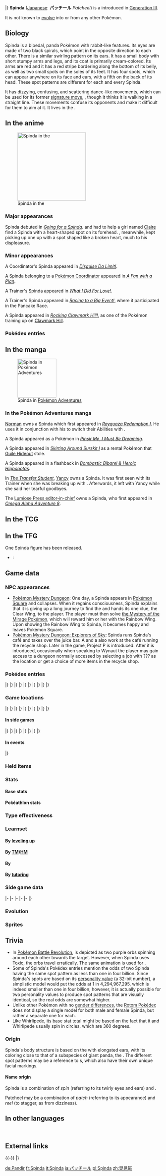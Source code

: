 {{PokémonPrevNext/Head|type=Normal}}
{{PokémonPrevNext/GO|species=Spinda}}
{{PokémonPrevNext/Pokémon|type=Normal|prevnum=326|prev=Grumpig|nextnum=328|next=Trapinch|roundleft=bl|roundright=br}}
|}
{{Pokémon Infobox
|name=Spinda
|jname=パッチール
|jtranslit=Patchīru
|tmname=Patcheel
|ndex=327
|hdex=114
|hdex6=119
|karea=Mountain
|kdex=131
|adex=105
|typebox=1
|type1=Normal
|category=Spot Panda
|height-ftin=3'07"
|height-m=1.1
|weight-lbs=11.0
|weight-kg=5.0
|abilityn=d
|ability1=Own Tempo
|ability2=Tangled Feet
|abilityd=Contrary
|egggroupn=2
|egggroup1=Field
|egggroup2=Human-Like
|eggcycles=15
|evtotal=1
|evsa=1
|expyield=126
|oldexp=85
|lv100exp=800,000
|gendercode=127
|color=Brown
|catchrate=255
|body=06
|pokefordex=spinda
|generation=3
|friendship=70
}}
'''Spinda''' ([[List of Japanese Pokémon names|Japanese]]: '''パッチール''' ''Patcheel'') is a {{type|Normal}} {{OBP|Pokémon|species}} introduced in [[Generation III]].

It is not known to [[Evolution|evolve]] into or from any other Pokémon.

==Biology==
Spinda is a bipedal, panda Pokémon with rabbit-like features. Its eyes are made of two black spirals, which point in the opposite direction to each other. There is a similar swirling pattern on its ears. It has a small body with short stumpy arms and legs, and its coat is primarily cream-colored. Its arms are red and it has a red stripe bordering along the bottom of its belly, as well as two small spots on the soles of its feet. It has four spots, which can appear anywhere on its face and ears, with a fifth on the back of its head. These spot patterns are different for each and every Spinda.

It has dizzying, confusing, and scattering dance-like movements, which can be used for its former [[signature move]], {{m|Teeter Dance}}, though it thinks it is walking in a straight line. These movements confuse its opponents and make it difficult for them to aim at it. It lives in the {{DL|List of Pokémon by habitat|Mountain Pokémon|mountains}}.

==In the anime==
[[File:Spinda anime.png|thumb|left|220px|Spinda in the {{pkmn|anime}}]]
===Major appearances===
Spinda debuted in ''[[AG057|Going for a Spinda]]''. {{Ash}} and {{ashfr}} had to help a girl named [[Claire]] find a Spinda with a heart-shaped spot on its forehead. {{an|Brock}}, meanwhile, kept picking up one up with a spot shaped like a broken heart, much to his displeasure.

===Minor appearances===
A Coordinator's Spinda appeared in ''[[AG062|Disguise Da Limit!]]''.

A Spinda belonging to a [[Pokémon Coordinator]] appeared in ''[[AG077|A Fan with a Plan]]''.

A Trainer's Spinda appeared in ''[[AG167|What I Did For Love!]]''.

A Trainer's Spinda appeared in ''[[SM013|Racing to a Big Event!]]'', where it participated in the Pancake Race.

A Spinda appeared in ''[[SM015|Rocking Clawmark Hill!]]'', as one of the Pokémon training up on [[Clawmark Hill]].

===Pokédex entries===
{{Animedexheader|Hoenn}}
{{Animedexbody|AG057|Spinda|Ash's Pokédex|Spinda, the Spot Panda Pokémon. Spinda uses its seemingly {{m|Teeter Dance|clumsy movements}} to [[Status condition#Confusion|confuse]] its opponents. It is said that no two Spinda have the same [[Variant Pokémon#Spinda|pattern of spots]].}}
{{Animedexfooter/Pokémon|''Advanced Generation''|Hoenn}}

==In the manga==
[[File:Norman Spinda Teeter Dance Adventures.png|thumb|125px|Spinda in [[Pokémon Adventures]]]]
===In the Pokémon Adventures manga===
[[Norman]] owns a Spinda which first appeared in ''[[PS258|Rayquaza Redemption I]]''. He uses it in conjunction with his {{TP|Norman|Slaking}} to switch their Abilities with {{m|Skill Swap}}.

A Spinda appeared as a {{DL|Battle Frontier (Generation III)|Battle Factory}} Pokémon in ''[[PS306|Pinsir Me, I Must Be Dreaming]]''.

A Spinda appeared in ''[[PS315|Skirting Around Surskit I]]'' as a rental Pokémon that [[Guile Hideout]] stole.

A Spinda appeared in a flashback in ''[[PS361|Bombastic Bibarel & Heroic Hippopotas]]''.

In ''[[PS525|The Transfer Student]]'', [[Yancy]] owns a Spinda. It was first seen with its Trainer when she was breaking up with {{adv|Blake}}. Afterwards, it left with Yancy while she said her tearful goodbyes.

The [[Lumiose Press editor-in-chief]] owns a Spinda, who first appeared in ''[[PAORAS08|Omega Alpha Adventure 8]]''.

==In the TCG==
{{main|Spinda (TCG)}}

==In the TFG==
One Spinda figure has been released.
* {{TFG|Groundbreakers}}: {{TFG ID|Groundbreakers|Spinda|32}}

==Game data==
===NPC appearances===
* [[Pokémon Mystery Dungeon: Red Rescue Team and Blue Rescue Team|Pokémon Mystery Dungeon]]: One day, a Spinda appears in [[Pokémon Square]] and collapses. When it regains consciousness, Spinda explains that it is giving up a long journey to find the {{p|Ho-Oh|Mirage Pokémon}} and hands its one clue, the Clear Wing, to the player. The player must then solve [[the Mystery of the Mirage Pokémon]], which will reward him or her with the Rainbow Wing. Upon showing the Rainbow Wing to Spinda, it becomes happy and leaves Pokémon Square.
* [[Pokémon Mystery Dungeon: Explorers of Sky]]: Spinda runs Spinda's café and takes over the juice bar. A {{p|Wynaut}} and a {{p|Wobbuffet}} also work at the café running the recycle shop. Later in the game, Project P is introduced. After it is introduced, occasionally when speaking to Wynaut the player may gain access to a dungeon normally accessed by selecting a job with ??? as the location or get a choice of more items in the recycle shop.

===Pokédex entries===
{{Dex/Header|type=Normal}}
{{Dex/NA|gen=III}}
{{Dex/Gen|gen=III}}
{{Dex/Entry1|v=Ruby|t=FFF|entry=All the Spinda that exist in the world are said to have utterly unique spot patterns. The shaky, tottering steps of this Pokémon give it the {{m|Teeter Dance|appearance of dancing}}.}}
{{Dex/Entry1|v=Sapphire|t=FFF|entry=No two Spinda are said to have identical spot patterns on their hides. This Pokémon moves in a curious manner as if it is stumbling in dizziness. Its lurching movements can cause the opponent to become confused.}}
{{Dex/Entry1|v=Emerald|t=FFF|entry=It is distinguished by a pattern of spots that is always different. Its unsteady, tottering walk has the effect of fouling its foe's aim.}}
{{Dex/Entry2|v=FireRed|v2=LeafGreen|entry=No two Spinda are said to have identical patterns. It confuses foes with its stumbling motions.}}
|}
|}
{{Dex/Gen|gen=IV}}
{{Dex/Entry3|v=Diamond|v2=Pearl|v3=Platinum|entry=No two Spinda have the same pattern of spots. Its tottering step fouls the aim of foes.}}
{{Dex/Entry2|v=HeartGold|v2=SoulSilver|entry=The chances of two Spinda having identical spot patterns is less than one in four billion.}}
|}
|}
{{Dex/Gen|gen=V}}
{{Dex/Entry2|v=Black|t=FFF|v2=White|entry=No two Spinda have the same pattern of spots. Its tottering step fouls the aim of foes.}}
{{Dex/Entry2|v=Black 2|t=FFF|v2=White 2|entry=No two Spinda have the same pattern of spots. Its tottering step fouls the aim of foes.}}
|}
|}
{{Dex/Gen|gen=VI}}
{{Dex/Entry1|v=X|t=FFF|entry=No two Spinda have the same pattern of spots. Its tottering step fouls the aim of foes.}}
{{Dex/Entry1|v=Y|entry=The chances of two Spinda having identical spot patterns is less than one in four billion.}}
{{Dex/Entry1|t=FFF|v=Omega Ruby|entry=All the Spinda that exist in the world are said to have utterly unique spot patterns. The shaky, tottering steps of this Pokémon give it the appearance of dancing.}}
{{Dex/Entry1|t=FFF|v=Alpha Sapphire|entry=No two Spinda are said to have identical spot patterns on their hides. This Pokémon moves in a curious manner as if it is stumbling in dizziness. Its lurching movements can cause the opponent to become confused.}}
|}
|}
{{Dex/Gen|gen=VII}}
{{Dex/Entry1|v=Sun|entry=Its steps are staggering and unsteady, but Spinda thinks it's walking in a straight line.}}
{{Dex/Entry1|v=Moon|entry=Each and every Spinda has a slightly different configuration of spots. There are collectors who enjoy the tiny differences in their spot patterns.}}
{{Dex/Entry1|v=Ultra Sun|entry=Its steps are shaky and stumbling. Walking for a long time makes it feel sick.}}
{{Dex/Entry1|v=Ultra Moon|entry=Each Spinda's spot pattern is different. With its stumbling movements, it evades opponents' attacks brilliantly!}}
|}
|}
{{Dex/Footer}}

===Game locations===
{{Availability/Header|type=Normal}}
{{Availability/NA|gen=III}}
{{Availability/Gen|gen=III}}
{{Availability/Entry2|v=Ruby|v2=Sapphire|t=fff|t2=fff|area={{rt|113|Hoenn}}}}
{{Availability/Entry1|v=Emerald|t=FFF|area={{rt|113|Hoenn}}}}
{{Availability/Entry2/None|v=FireRed|v2=LeafGreen|area=[[Trade]], {{pkmn2|Event}}}}
{{Availability/Entry1/None|v=Colosseum}}
{{Availability/Entry1/None|v=XD|link=Pokémon XD: Gale of Darkness}}
|}
|}
{{Availability/Gen|gen=IV}}
{{Availability/Entry2|v=Diamond|v2=Pearl|area={{rt|227|Sinnoh}} ([[Pokémon outbreak|Swarm]])}}
{{Availability/Entry1|v=Platinum|area={{rt|227|Sinnoh}} ([[Pokémon outbreak|Swarm]])}}
{{Availability/Entry2|v=HeartGold|v2=SoulSilver|area={{safari|Johto}}<br>[[Sprout Tower]], [[Bell Tower]], [[Burned Tower]] {{color2|{{hoenn color dark}}|Hoenn Sound|(Hoenn Sound)}}}}
{{Availability/Entry1|v=Pal Park|color={{locationcolor/light|land}}|link=Pal Park|area={{DL|List of Pokémon by Pal Park location|Field}}}}
|}
|}
{{Availability/Gen|gen=V}}
{{Availability/Entry2/None|v=Black|v2=White}}
{{Availability/Entry2|v=Black 2|v2=White 2|t=fff|area=[[Trade]] with [[Curtis]] or [[Yancy]] in [[Nimbasa City]]}}
{{Availability/Entry1|v=Dream World|color={{dream color}}|area={{dwa|Rugged Mountain}}}}
|}
|}
{{Availability/Gen|gen=VI}}
{{Availability/Entry2|v=X|v2=Y|t=fff|area={{rt|21|Kalos}}<br>{{rt|21|Kalos}} ([[Horde Encounter]])}}
{{Availability/Entry2|v=Omega Ruby|v2=Alpha Sapphire|t=FFF|t2=FFF|area={{rt|113|Hoenn}}}}
|}
|}
{{Availability/Gen|gen=VII}}
{{Availability/Entry2|v=Sun|v2=Moon|area=[[Ten Carat Hill]]}}
{{Availability/Entry2|v=Ultra Sun|v2=Ultra Moon|area=[[Ten Carat Hill]]}}
|}
|}
{{Availability/Footer}}

====In side games====
{{Availability/Header|type=Normal}}
{{Availability/NA|gen=III}}
{{Availability/Gen|gen=III}}
{{Availability/Entry1|v=Pinball: R&S|link=Pokémon Pinball: Ruby & Sapphire|color={{ruby color}}|t=fff|area=Hatch from {{pkmn|Egg}}}}
{{Availability/Entry1|v=Trozei!|color={{yellow color}}|area=[[Secret Storage 14]], Endless Level 4, Trozei Battle, [[Mr. Who's Den]]}}
{{Availability/Entry2|v=MD Red|v2=MD Blue|link=Pokémon Mystery Dungeon: Red Rescue Team and Blue Rescue Team|area=[[Joyous Tower]] (5F-7F)}}
|}
|}
{{Availability/Gen|gen=IV}}
{{Availability/Entry2|v=MD Time|v2=MD Darkness|link=Pokémon Mystery Dungeon: Explorers of Time and Explorers of Darkness|area=[[Marine Resort]] (B1-B19), [[Lost Wilderness]] (B1-B17)}}
{{Availability/Entry1|v=MD Sky|link=Pokémon Mystery Dungeon: Explorers of Sky|area=[[Marine Resort]] (B1-B19), [[Lost Wilderness]] (B1-B17)}}
<!--{{Availability/Entry1|v=MD Blazing|link=Pokémon Mystery Dungeon (WiiWare)|color={{fire color}}|area=}}-->
|}
|}
{{Availability/Gen|gen=V}}
{{Availability/Entry1|1|v=Rumble Blast|color={{fire color}}|area=Factory: [[Firebreathing Mountain]]}}
{{Availability/Entry1|1|v=Rumble U|color={{fire color}}|area=[[Wonder Area#Pokémon Outbreak!|Wonder Area: Pokémon Outbreak!]]}}
|}
|}
{{Availability/Gen|gen=VI}}
{{Availability/Entry1|1|v=Battle Trozei|color={{defense color}}|area=[[Safari Jungle#Monday Stage 3|Safari Jungle: Stage 3]]{{dotw|Mo}}}}
{{Availability/Entry1|1|v=Shuffle|color={{beauty color}}|area=[[Prasino Woods|Prasino Woods: Stage 586]]<br>Event: [[Special_Stages#First_release|''Pokémon Safari'']] <small>(First release)</small>}}
{{Availability/Entry1|1|v=Rumble World|color={{fire color}}|area=[[Starlight Islands#Volcanic Ravine|Starlight Islands: Volcanic Ravine]] <small>(All Areas)</small>}}
|}
|}
{{Availability/Footer}}

====In events====
{{eventAvail/h|type=Normal}}
{{eventAvail|{{gameabbrev3|RSEFRLG}}|PokéPark Egg Spinda|Japanese|Japan|5|March 12 to May 8, 2005|link=List of Japanese event Pokémon distributions in Generation III#Spinda}}
|}

===Held items===
{{HeldItems|type=Normal
|rse1=Chesto Berry|rse1type=Berry|rse1rar=5
|dppt1=Chesto Berry|dppt1type=Berry|dppt1rar=5
|hgss1=Chesto Berry|hgss1type=Berry|hgss1rar=5
}}

===Stats===
====Base stats====
{{BaseStats
|type=Normal
|HP=60
|Attack=60
|Defense=60
|SpAtk=60
|SpDef=60
|Speed=60}}

====Pokéathlon stats====
{{Pokéthlon
|type=Normal
|Speed=2
|SpeedMax=3
|Power=2
|PowerMax=3
|Technique=3
|TechniqueMax=4
|Stamina=3
|StaminaMax=3
|Jump=2
|JumpMax=3
}}

===Type effectiveness===
{{TypeEffectiveness
|type1=Normal
|Normal=100
|Fighting=200
|Flying=100
|Poison=100
|Ground=100
|Rock=100
|Bug=100
|Ghost=0
|Steel=100
|Fire=100
|Water=100
|Grass=100
|Electric=100
|Psychic=100
|Ice=100
|Dragon=100
|Dark=100
|Fairy=100
|notes=yes
|normal=yes
|newghost=1}}

===Learnset===
====By [[Level|leveling up]]====
{{learnlist/levelh/7|Spinda|Normal|Normal|3}}
{{learnlist/level7|1|Tackle|Normal|Physical|40|100|35||'''}}
{{learnlist/level7|5|Copycat|Normal|Status|&mdash;|&mdash;|20}}
{{learnlist/level7|10|Feint Attack|Dark|Physical|60|&mdash;|20}}
{{learnlist/level7|14|Psybeam|Psychic|Special|65|100|20}}
{{learnlist/level7|19|Hypnosis|Psychic|Status|&mdash;|60|20}}
{{learnlist/level7|23|Dizzy Punch|Normal|Physical|70|100|10||'''}}
{{learnlist/level7|28|Sucker Punch|Dark|Physical|70|100|5}}
{{learnlist/level7|32|Teeter Dance|Normal|Status|&mdash;|100|20}}
{{learnlist/level7|37|Uproar|Normal|Special|90|100|10||'''}}
{{learnlist/level7|41|Psych Up|Normal|Status|&mdash;|&mdash;|10}}
{{learnlist/level7|46|Double-Edge|Normal|Physical|120|100|15||'''}}
{{learnlist/level7|50|Flail|Normal|Physical|&mdash;|100|15||'''}}
{{learnlist/level7|55|Thrash|Normal|Physical|120|100|10||'''}}
{{learnlist/levelf/7|Spinda|Normal|Normal|3}}

====By [[TM]]/[[HM]]====
{{learnlist/tmh/7|Spinda|Normal|Normal|3}}
{{learnlist/tm7|TM01|Work Up|Normal|Status|&mdash;|&mdash;|30}}
{{learnlist/tm7|TM04|Calm Mind|Psychic|Status|&mdash;|&mdash;|20}}
{{learnlist/tm7|TM06|Toxic|Poison|Status|&mdash;|90|10}}
{{learnlist/tm7|TM10|Hidden Power|Normal|Special|60|100|15}}
{{learnlist/tm7|TM11|Sunny Day|Fire|Status|&mdash;|&mdash;|5}}
{{learnlist/tm7|TM17|Protect|Normal|Status|&mdash;|&mdash;|10}}
{{learnlist/tm7|TM18|Rain Dance|Water|Status|&mdash;|&mdash;|5}}
{{learnlist/tm7|TM20|Safeguard|Normal|Status|&mdash;|&mdash;|25}}
{{learnlist/tm7|TM21|Frustration|Normal|Physical|&mdash;|100|20||'''}}
{{learnlist/tm7|TM27|Return|Normal|Physical|&mdash;|100|20||'''}}
{{learnlist/tm7|TM29|Psychic|Psychic|Special|90|100|10}}
{{learnlist/tm7|TM30|Shadow Ball|Ghost|Special|80|100|15}}
{{learnlist/tm7|TM31|Brick Break|Fighting|Physical|75|100|15}}
{{learnlist/tm7|TM32|Double Team|Normal|Status|&mdash;|&mdash;|15}}
{{learnlist/tm7|TM39|Rock Tomb|Rock|Physical|60|95|15}}
{{learnlist/tm7|TM42|Facade|Normal|Physical|70|100|20||'''}}
{{learnlist/tm7|TM44|Rest|Psychic|Status|&mdash;|&mdash;|10}}
{{learnlist/tm7|TM45|Attract|Normal|Status|&mdash;|100|15}}
{{learnlist/tm7|TM46|Thief|Dark|Physical|60|100|25}}
{{learnlist/tm7|TM48|Round|Normal|Special|60|100|15||'''}}
{{learnlist/tm7|TM56|Fling|Dark|Physical|&mdash;|100|10}}
{{learnlist/tm7|TM77|Psych Up|Normal|Status|&mdash;|&mdash;|10}}
{{learnlist/tm7|TM80|Rock Slide|Rock|Physical|75|90|10}}
{{learnlist/tm7|TM85|Dream Eater|Psychic|Special|100|100|15}}
{{learnlist/tm7|TM87|Swagger|Normal|Status|&mdash;|85|15}}
{{learnlist/tm7|TM88|Sleep Talk|Normal|Status|&mdash;|&mdash;|10}}
{{learnlist/tm7|TM90|Substitute|Normal|Status|&mdash;|&mdash;|10}}
{{learnlist/tm7|TM92|Trick Room|Psychic|Status|&mdash;|&mdash;|5}}
{{learnlist/tm7|TM93|Wild Charge|Electric|Physical|90|100|15}}
{{learnlist/tm7|TM100|Confide|Normal|Status|&mdash;|&mdash;|20}}
{{learnlist/tmf/7|Spinda|Normal|Normal|3}}

====By {{pkmn|breeding}}====
{{learnlist/breedh/7|Spinda|Normal|Normal|3}}
{{learnlist/breed7|{{MSP|300|Skitty}}{{MSP|431|Glameow}}{{MSP|432|Purugly}}{{MSP|509|Purrloin}}{{MSP|510|Liepard}}|Assist|Normal|Status|&mdash;|&mdash;|20}}
{{learnlist/breed7|{{MSP|122|Mr. Mime}}{{MSP|133|Eevee}}{{MSP|161|Sentret}}{{MSP|162|Furret}}{{MSP|190|Aipom}}{{MSP|424|Ambipom}}<br>{{MSP|203|Girafarig}}{{MSP|303|Mawile}}{{MSP|427|Buneary}}{{MSP|428|Lopunny}}{{MSP|504|Patrat}}{{MSP|505|Watchog}}|Baton Pass|Normal|Status|&mdash;|&mdash;|40}}
{{learnlist/breed7|{{MSP|054|Psyduck}}{{MSP|055|Golduck}}{{MSP|064|Kadabra}}{{MSP|065|Alakazam}}{{MSP|096|Drowzee}}{{MSP|097|Hypno}}|Disable|Normal|Status|&mdash;|100|20}}
{{learnlist/breed7|{{MSP|086|Seel}}{{MSP|087|Dewgong}}{{MSP|122|Mr. Mime}}{{MSP|287|Slakoth}}{{MSP|288|Vigoroth}}{{MSP|289|Slaking}}<br>{{MSP|363|Spheal}}{{MSP|364|Sealeo}}{{MSP|365|Walrein}}{{MSP|501|Oshawott}}{{MSP|502|Dewott}}{{MSP|503|Samurott}}<br>{{MSP|572|Minccino}}{{MSP|587|Emolga}}{{MSP|701|Hawlucha}}{{MSP|728|Popplio}}{{MSP|729|Brionne}}{{MSP|730|Primarina}}|Encore|Normal|Status|&mdash;|100|5}}
{{learnlist/breed7|{{MSP|052|Meowth}}{{MSP|052A|Meowth}}{{MSP|053|Persian}}{{MSP|053A|Persian}}{{MSP|106|Hitmonlee}}{{MSP|107|Hitmonchan}}<br>{{MSP|237|Hitmontop}}{{MSP|274|Nuzleaf}}{{MSP|296|Makuhita}}{{MSP|297|Hariyama}}{{MSP|302|Sableye}}{{MSP|300|Skitty}}<br>{{MSP|301|Delcatty}}{{MSP|431|Glameow}}{{MSP|432|Purugly}}{{MSP|619|Mienfoo}}{{MSP|620|Mienshao}}{{MSP|677|Espurr}}<br>{{MSP|678|Meowstic}}|Fake Out|Normal|Physical|40|100|10||'''}}
{{learnlist/breed7|{{MSP|216|Teddiursa}}{{MSP|217|Ursaring}}{{MSP|303|Mawile}}{{MSP|570|Zorua}}{{MSP|574|Gothita}}{{MSP|575|Gothorita}}<br>{{MSP|576|Gothitelle}}|Fake Tears|Dark|Status|&mdash;|100|20}}
{{learnlist/breed7|{{MSP|605|Elgyem}}{{MSP|606|Beheeyem}}|Guard Split|Psychic|Status|&mdash;|&mdash;|10}}
{{learnlist/breed7|{{MSP|086|Seel}}{{MSP|087|Dewgong}}{{MSP|215|Sneasel}}{{MSP|461|Weavile}}{{MSP|220|Swinub}}{{MSP|221|Piloswine}}<br>{{MSP|471|Glaceon}}{{MSP|613|Cubchoo}}{{MSP|614|Beartic}}{{MSP|728|Popplio}}{{MSP|729|Brionne}}{{MSP|730|Primarina}}|Icy Wind|Ice|Special|55|95|15}}
{{learnlist/breed7|{{MSP|064|Kadabra}}{{MSP|065|Alakazam}}{{MSP|359|Absol}}|Psycho Cut|Psychic|Physical|70|100|20}}
{{learnlist/breed7|{{MSP|527|Woobat}}|Psycho Shift|Psychic|Status|&mdash;|100|10|*}}
{{learnlist/breed7|{{MSP|027|Sandshrew}}{{MSP|027A|Sandshrew}}{{MSP|028|Sandslash}}{{MSP|232|Donphan}}{{MSP|237|Hitmontop}}{{MSP|324|Torkoal}}<br>{{MSP|529|Drilbur}}{{MSP|530|Excadrill}}{{MSP|775|Komala}}|Rapid Spin|Normal|Physical|20|100|40||'''}}
{{learnlist/breed7|{{MSP|064|Kadabra}}{{MSP|122|Mr. Mime}}{{MSP|234|Stantler}}{{MSP|655|Delphox}}{{MSP|678|Meowstic}}|Role Play|Psychic|Status|&mdash;|&mdash;|10}}
{{learnlist/breed7|{{MSP|296|Makuhita}}{{MSP|297|Hariyama}}|Smelling Salts|Normal|Physical|70|100|10||'''}}
{{learnlist/breed7|{{MSP|235|Smeargle}}|Spotlight|Normal|Status|&mdash;|&mdash;|15}}
{{learnlist/breed7|{{MSP|064|Kadabra}}{{MSP|065|Alakazam}}{{MSP|122|Mr. Mime}}|Trick|Psychic|Status|&mdash;|100|10}}
{{learnlist/breed7|{{MSP|054|Psyduck}}{{MSP|055|Golduck}}{{MSP|320|Wailmer}}{{MSP|321|Wailord}}{{MSP|501|Oshawott}}{{MSP|502|Dewott}}<br>{{MSP|503|Samurott}}|Water Pulse|Water|Special|60|100|20}}
{{learnlist/breed7|{{MSP|300|Skitty}}|Wish|Normal|Status|&mdash;|&mdash;|10|*}}
{{learnlist/breedf/7|Spinda|Normal|Normal|3}}

====By [[Move Tutor|tutoring]]====
{{learnlist/tutorh/7|Spinda|Normal|Normal|3}}
{{learnlist/tutor7|Covet|Normal|Physical|60|100|25||'''|no|yes}}
{{learnlist/tutor7|Drain Punch|Fighting|Physical|75|100|10|||no|yes}}
{{learnlist/tutor7|Fire Punch|Fire|Physical|75|100|15|||no|yes}}
{{learnlist/tutor7|Focus Punch|Fighting|Physical|150|100|20|||no|yes}}
{{learnlist/tutor7|Helping Hand|Normal|Status|—|—|20|||no|yes}}
{{learnlist/tutor7|Hyper Voice|Normal|Special|90|100|10||'''|no|yes}}
{{learnlist/tutor7|Ice Punch|Ice|Physical|75|100|15|||no|yes}}
{{learnlist/tutor7|Icy Wind|Ice|Special|55|95|15|||no|yes}}
{{learnlist/tutor7|Last Resort|Normal|Physical|140|100|5||'''|no|yes}}
{{learnlist/tutor7|Low Kick|Fighting|Physical|—|100|20|||no|yes}}
{{learnlist/tutor7|Recycle|Normal|Status|—|—|10|||no|yes}}
{{learnlist/tutor7|Role Play|Psychic|Status|—|—|10|||no|yes}}
{{learnlist/tutor7|Shock Wave|Electric|Special|60|—|20|||no|yes}}
{{learnlist/tutor7|Skill Swap|Psychic|Status|—|—|10|||no|yes}}
{{learnlist/tutor7|Snatch|Dark|Status|—|—|10|||no|yes}}
{{learnlist/tutor7|Snore|Normal|Special|50|100|15||'''|no|yes}}
{{learnlist/tutor7|Stomping Tantrum|Ground|Physical|75|100|10|||no|yes}}
{{learnlist/tutor7|Thunder Punch|Electric|Physical|75|100|15|||no|yes}}
{{learnlist/tutor7|Trick|Psychic|Status|—|100|10|||no|yes}}
{{learnlist/tutor7|Uproar|Normal|Special|90|100|10||'''|no|yes}}
{{learnlist/tutor7|Water Pulse|Water|Special|60|100|20|||no|yes}}
{{learnlist/tutor7|Zen Headbutt|Psychic|Physical|80|90|15|||no|yes}}
{{learnlist/tutorf/7|Spinda|Normal|Normal|3}}

===Side game data===
{{Spindata/Head|type=Normal}}
{{Spindata/PinballRS|col=3|type=Normal|ndex=327|acquisition=Hatch}}
{{Spindata/Trozei|col=3|type=Normal|ndex=327|rarity=Common}}
|-
{{Spindata/MDRB|col=6|type=Normal|ndex=327
|body=1
|rate=7.2
|area=Mt. Deepgreen
|P1=I'm not the way I look. I can walk in a straight line, thank you!
|P2=Oh-oh? I daresay my HP is down by half.
|P3=I'm prepared to keel over. I can't keep walking straight now.
|PL=I'll have you know I've gone up a level.
}}
|-
{{Spindata/MDTDS|col=6|type=Normal|ndex=327
|body=1
|rate=6.4
|IQ=G
}}
|-
{{Spindata/RumbleBlast|col=6|type=Normal
|att=2
|def=2
|speed=3
}}
|-
{{Spindata/Battle Trozei|col=3|type=Normal|ndex=327
|power=1
}}
{{Spindata/Shuffle|col=3|type=Normal|ndex=327|num=229
|min=50
|max=100
|raisemaxlevel=5
|skill=Counterattack
|skilldesc=Deals even more damage the more disruptions there are.
}}
|-
{{Spindata/GO|col=6|type=Normal|ndex=327
|buddy=3
|evolution=N/A
|stamina=120
|attack=116
|defense=116
|fast={{m|Sucker Punch}}, {{m|Psycho Cut}}
|special={{m|Dig}}, {{m|Rock Tomb}}, {{m|Icy Wind}}
}}
|}

===Evolution===
{{Evobox-1
|type1=Normal
|pictype=art
|no1=327
|name1=Spinda
|type1-1=Normal}}

===Sprites===
{{Spritebox/Header|type=Normal}}
{{Spritebox/NA|gen=III}}
{{Spritebox/3|ndex=327}}
{{Spritebox/4|ndex=327}}
{{Spritebox/5|ndex=327}}
{{Spritebox/6|ndex=327}}
{{Spritebox/7/Gender|ndex=327}}
{{Spritebox/Footer|327|Spinda}}

==Trivia==
* In [[Pokémon Battle Revolution]], {{m|Toxic}} is depicted as two purple orbs spinning around each other towards the target. However, when Spinda uses Toxic, the orbs travel erratically. The same animation is used for {{p|Carnivine}}.
* Some of Spinda's Pokédex entries mention the odds of two Spinda having the same spot pattern as less than one in four billion. Since Spinda's spots are based on its [[personality value]] (a 32-bit number), a simplistic model would put the odds at 1 in 4,294,967,295, which is indeed smaller than one in four billion; however, it is actually possible for two personality values to produce spot patterns that are visually identical, so the real odds are somewhat higher.
* Unlike other Pokémon with no [[gender differences]], the [[Rotom Pokédex]] does not display a single model for both male and female Spinda, but rather a separate one for each.
* Like Whirlipede, its base stat total might be based on the fact that it and Whirlipede usually spin in circles, which are 360 degrees.

===Origin===
Spinda's body structure is based on the {{wp|giant panda}} with elongated {{wp|rabbit}} ears, with its coloring close to that of a subspecies of giant panda, the {{wp|Qinling panda}}. The different spot patterns may be a reference to {{wp|red panda}}s, which also have their own unique facial markings.

====Name origin====
Spinda is a combination of ''spin'' (referring to its twirly eyes and ears) and ''{{wp|giant panda|panda}}''.

Patcheel may be a combination of ''patch'' (referring to its appearance) and ''reel'' (to stagger, as from dizziness).

==In other languages==
{{Other languages|type=Normal|type2=Normal
|ja= パッチール ''Patcheel''|jameaning=From ''patch'' and ''reel''
|fr=Spinda|frmeaning=Same as English name
|es=Spinda|esmeaning=Same as English name
|de=Pandir|demeaning=From ''Panda'' and {{tt|''wirr''|confused}}
|it=Spinda|itmeaning=Same as English name
|ko=얼루기 ''Ollugi''|komeaning=From {{tt|얼룩 ''Eol-lug''|a mark, speck, spot, smudge}}
|zh_cmn=晃晃斑 ''Huànghuàngbān''|zh_cmnmeaning= From {{tt|晃 ''huàng''|sway, referring to its behavior in walking}} and {{tt|斑 ''bān''|patch, spots}}
|hi=स्पिंडा ''Spinda''|himeaning=Transliteration of English name
|ru=Спинда ''Spinda''|rumeaning=Transliteration of English name
}}
<br clear="left">

==External links==

{{-}}
{{PokémonPrevNext/Head|type=Normal}}
{{PokémonPrevNext/Pokémon|type=Normal|prevnum=326|prev=Grumpig|nextnum=328|next=Trapinch}}
|}
{{Project Pokédex notice}}

[[de:Pandir]]
[[fr:Spinda]]
[[it:Spinda]]
[[ja:パッチール]]
[[pl:Spinda]]
[[zh:晃晃斑]]